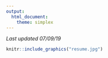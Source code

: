 ```yaml
---
output: 
  html_document:
    theme: simplex
---
```


*Last updated 07/09/19*

```r
knitr::include_graphics("resume.jpg")
```